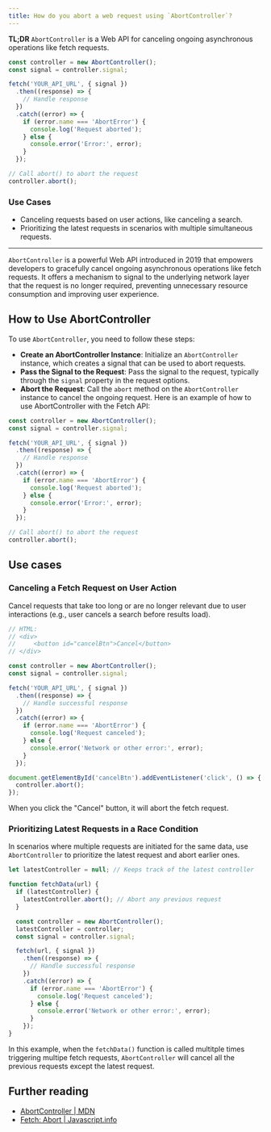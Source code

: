 ```yaml
---
title: How do you abort a web request using `AbortController`?
---
```


**TL;DR** `AbortController` is a Web API for canceling ongoing asynchronous operations like fetch requests.

```js
const controller = new AbortController();
const signal = controller.signal;

fetch('YOUR_API_URL', { signal })
  .then((response) => {
    // Handle response
  })
  .catch((error) => {
    if (error.name === 'AbortError') {
      console.log('Request aborted');
    } else {
      console.error('Error:', error);
    }
  });

// Call abort() to abort the request
controller.abort();
```

### Use Cases

- Canceling requests based on user actions, like canceling a search.
- Prioritizing the latest requests in scenarios with multiple simultaneous requests.

---

`AbortController` is a powerful Web API introduced in 2019 that empowers developers to gracefully cancel ongoing asynchronous operations like fetch requests. It offers a mechanism to signal to the underlying network layer that the request is no longer required, preventing unnecessary resource consumption and improving user experience.

## How to Use AbortController

To use `AbortController`, you need to follow these steps:

- **Create an AbortController Instance**: Initialize an `AbortController` instance, which creates a signal that can be used to abort requests.
- **Pass the Signal to the Request**: Pass the signal to the request, typically through the `signal` property in the request options.
- **Abort the Request**: Call the `abort` method on the `AbortController` instance to cancel the ongoing request. Here is an example of how to use AbortController with the Fetch API:

```js
const controller = new AbortController();
const signal = controller.signal;

fetch('YOUR_API_URL', { signal })
  .then((response) => {
    // Handle response
  })
  .catch((error) => {
    if (error.name === 'AbortError') {
      console.log('Request aborted');
    } else {
      console.error('Error:', error);
    }
  });

// Call abort() to abort the request
controller.abort();
```

## Use cases

### Canceling a Fetch Request on User Action

Cancel requests that take too long or are no longer relevant due to user interactions (e.g., user cancels a search before results load).

```js
// HTML:
// <div>
//     <button id="cancelBtn">Cancel</button>
// </div>

const controller = new AbortController();
const signal = controller.signal;

fetch('YOUR_API_URL', { signal })
  .then((response) => {
    // Handle successful response
  })
  .catch((error) => {
    if (error.name === 'AbortError') {
      console.log('Request canceled');
    } else {
      console.error('Network or other error:', error);
    }
  });

document.getElementById('cancelBtn').addEventListener('click', () => {
  controller.abort();
});
```

When you click the "Cancel" button, it will abort the fetch request.

### Prioritizing Latest Requests in a Race Condition

In scenarios where multiple requests are initiated for the same data, use `AbortController` to prioritize the latest request and abort earlier ones.

```js
let latestController = null; // Keeps track of the latest controller

function fetchData(url) {
  if (latestController) {
    latestController.abort(); // Abort any previous request
  }

  const controller = new AbortController();
  latestController = controller;
  const signal = controller.signal;

  fetch(url, { signal })
    .then((response) => {
      // Handle successful response
    })
    .catch((error) => {
      if (error.name === 'AbortError') {
        console.log('Request canceled');
      } else {
        console.error('Network or other error:', error);
      }
    });
}
```

In this example, when the `fetchData()` function is called multitple times triggering multipe fetch requests, `AbortController` will cancel all the previous requests except the latest request.

## Further reading

- [AbortController | MDN](https://developer.mozilla.org/en-US/docs/Web/API/AbortController)
- [Fetch: Abort | Javascript.info](https://javascript.info/fetch-abort)
